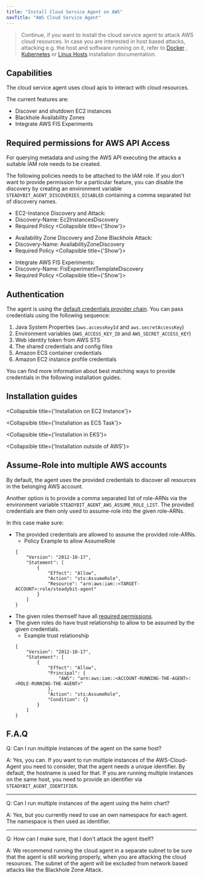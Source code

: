 ```yaml
---
title: "Install Cloud Service Agent on AWS"
navTitle: "AWS Cloud Service Agent"
---
```




> Continue, if you want to install the cloud service agent to attack AWS cloud resources.
> In case you are interested in host based attacks, attacking e.g. the host and software running on it, refer to [Docker](30-install-agents/10-docker)
> , [Kubernetes](30-install-agents/20-kubernetes) or [Linux Hosts](30-install-agents/30-host) installation documentation.

## Capabilities

The cloud service agent uses cloud apis to interact with cloud resources.

The current features are:

- Discover and shutdown EC2 instances
- Blackhole Availability Zones
- Integrate AWS FIS Experiments

## Required permissions for AWS API Access

For querying metadata and using the AWS API executing the attacks a suitable IAM role needs to be created.

The following policies needs to be attached to the IAM role. If you don't want to provide permission for a particular feature, you can disable the discovery by
creating an environment variable `STEADYBIT_AGENT_DISCOVERIES_DISABLED` containing a comma separated list of discovery names.

- EC2-Instance Discovery and Attack:
- Discovery-Name: Ec2InstancesDiscovery
- Required Policy
<Collapsible title={'Show'}>
  <PolicyEc2Instances/>
</Collapsible>

- Availability Zone Discovery and Zone Blackhole Attack:
- Discovery-Name: AvailabilityZoneDiscovery
- Required Policy
<Collapsible title={'Show'}>
  <PolicyAvailabilityZone/>
</Collapsible>

- Integrate AWS FIS Experiments:
- Discovery-Name: FisExperimentTemplateDiscovery
- Required Policy
<Collapsible title={'Show'}>
  <PolicyFisExperiments/>
</Collapsible>

## Authentication

The agent is using the [default credentials provider chain](https://docs.aws.amazon.com/sdk-for-java/latest/developer-guide/credentials.html#credentials-chain).
You can pass credentials using the following sequence:

1. Java System Properties (`aws.accessKeyId` and `aws.secretAccessKey`)
2. Environment variables (`AWS_ACCESS_KEY_ID` and `AWS_SECRET_ACCESS_KEY`)
3. Web identity token from AWS STS
4. The shared credentials and config files
5. Amazon ECS container credentials
6. Amazon EC2 instance profile credentials

You can find more information about best matching ways to provide credentials in the following installation guides.

## Installation guides

<Collapsible title={'Installation on EC2 Instance'}>
  <InstallationEc2/>
</Collapsible>

<Collapsible title={'Installation as ECS Task'}>
  <InstallationEcs/>
</Collapsible>

<Collapsible title={'Installation in EKS'}>
  <InstallationEks/>
</Collapsible>

<Collapsible title={'Installation outside of AWS'}>
  <InstallationOutside/>
</Collapsible>

## Assume-Role into multiple AWS accounts

By default, the agent uses the provided credentials to discover all resources in the belonging AWS account.

Another option is to provide a comma separated list of role-ARNs via the environment variable `STEADYBIT_AGENT_AWS_ASSUME_ROLE_LIST`. The provided credentials
are then only used to assume-role into the given role-ARNs.

In this case make sure:
- The provided credentials are allowed to assume the provided role-ARNs.
  - Policy Example to allow AssumeRole
  ```
  {
      "Version": "2012-10-17",
      "Statement": [
          {
              "Effect": "Allow",
              "Action": "sts:AssumeRole",
              "Resource": "arn:aws:iam::<TARGET-ACCOUNT>:role/steadybit-agent"
          }
      ]
  }
  ```
- The given roles themself have all [required permissions](#required-permissions-for-aws-api-access).
- The given roles do have trust relationship to allow to be assumed by the given credentials.
  - Example trust relationship
  ```
  {
      "Version": "2012-10-17",
      "Statement": [
          {
              "Effect": "Allow",
              "Principal": {
                  "AWS": "arn:aws:iam::<ACCOUNT-RUNNING-THE-AGENT>:<ROLE-RUNNING-THE-AGENT>"
              },
              "Action": "sts:AssumeRole",
              "Condition": {}
          }
      ]
  }
  ```

## F.A.Q

Q: Can I run multiple instances of the agent on the same host?

A: Yes, you can. If you want to run multiple instances of the AWS-Cloud-Agent you need to consider, that the agent needs a unique identifier. By default, the hostname is used
for that. If you are running multiple instances on the same host, you need to provide an identifier via `STEADYBIT_AGENT_IDENTIFIER`.

---

Q: Can I run multiple instances of the agent using the helm chart?

A: Yes, but you currently need to use an own namespace for each agent. The namespace is then used as identifier.

---

Q: How can I make sure, that I don't attack the agent itself?

A: We recommend running the cloud agent in a separate subnet to be sure that the agent is still working properly, when you are attacking the cloud resources. The
subnet of the agent will be excluded from network based attacks like the Blackhole Zone Attack.
